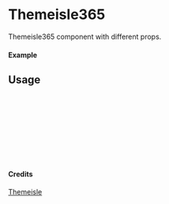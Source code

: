 
<Meta of={Themeisle365} title="Themeisle/Themeisle365" />

# Themeisle365

Themeisle365 component with different props.

#### Example

<Canvas of={Themeisle365.Primary} />

## Usage

```ts
import { Themeisle365 } from "yadl-ui";

const Example = () => {
  return (
      <Themeisle365 />
  );
};

export default Example;
```

#### Credits
[Themeisle](https://themeisle.com/illustrations/)
